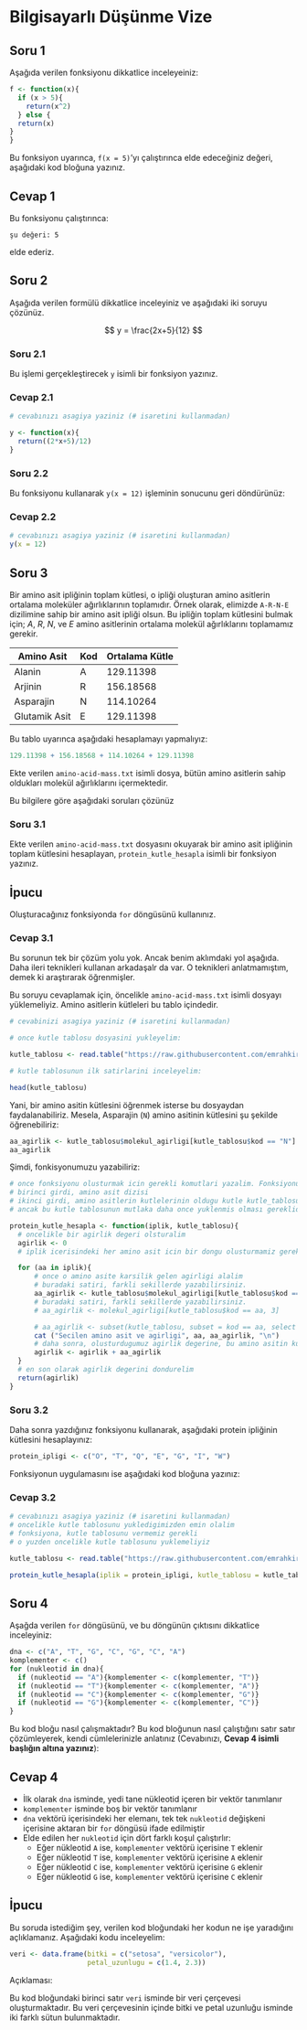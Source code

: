 # Bilgisayarlı Düşünme Vize

## Soru 1

Aşağıda verilen fonksiyonu dikkatlice inceleyeiniz:

``` r
f <- function(x){
  if (x > 5){
    return(x^2)
  } else {
  return(x)
}
}
```

Bu fonksiyon uyarınca, `f(x = 5)`'yı çalıştırınca elde edeceğiniz değeri, aşağıdaki kod bloğuna yazınız.

## Cevap 1

Bu fonksiyonu çalıştırınca:

```
şu değeri: 5
```

elde ederiz.


## Soru 2

Aşağıda verilen formülü dikkatlice inceleyiniz ve aşağıdaki iki soruyu çözünüz.

$$
y = \frac{2x+5}{12}
$$

### Soru 2.1

Bu işlemi gerçekleştirecek `y` isimli bir fonksiyon yazınız.

### Cevap 2.1

```r
# cevabınızı asagiya yaziniz (# isaretini kullanmadan)

y <- function(x){
  return((2*x+5)/12)
}
```

### Soru 2.2

Bu fonksiyonu kullanarak `y(x = 12)` işleminin sonucunu geri döndürünüz:

### Cevap 2.2

```r
# cevabınızı asagiya yaziniz (# isaretini kullanmadan)
y(x = 12)
```


## Soru 3

Bir amino asit ipliğinin toplam kütlesi, o ipliği oluşturan amino asitlerin ortalama moleküler ağırlıklarının toplamıdır. Örnek olarak, elimizde `A-R-N-E` dizilimine sahip bir amino asit ipliği olsun. Bu ipliğin toplam kütlesini bulmak için; *A*, *R*, *N*, ve *E* amino asitlerinin ortalama molekül ağırlıklarını toplamamız gerekir.

| Amino Asit    | Kod | Ortalama Kütle |
|---------------|-----|----------------|
| Alanin        | A   | 129.11398      |
| Arjinin       | R   | 156.18568      |
| Asparajin     | N   | 114.10264      |
| Glutamik Asit | E   | 129.11398      |

Bu tablo uyarınca aşağıdaki hesaplamayı yapmalıyız:

```r
129.11398 + 156.18568 + 114.10264 + 129.11398
```

Ekte verilen `amino-acid-mass.txt` isimli dosya, bütün amino asitlerin sahip oldukları molekül ağırlıklarını içermektedir.

Bu bilgilere göre aşağıdaki soruları çözünüz

### Soru 3.1

Ekte verilen `amino-acid-mass.txt` dosyasını okuyarak bir amino asit ipliğinin toplam kütlesini hesaplayan, `protein_kutle_hesapla` isimli bir fonksiyon yazınız.

:::{.callout-tip}
## İpucu
Oluşturacağınız fonksiyonda `for` döngüsünü kullanınız.
:::

### Cevap 3.1

Bu sorunun tek bir çözüm yolu yok. Ancak benim aklımdaki yol aşağıda. Daha ileri teknikleri kullanan arkadaşalr da var. O teknikleri anlatmamıştım, demek ki araştırarak öğrenmişler.

Bu soruyu cevaplamak için, öncelikle `amino-acid-mass.txt` isimli dosyayı yüklemeliyiz. Amino asitlerin kütleleri bu tablo içindedir.

```r
# cevabinizi asagiya yaziniz (# isaretini kullanmadan)

# once kutle tablosu dosyasini yukleyelim:

kutle_tablosu <- read.table("https://raw.githubusercontent.com/emrahkirdok/ybva/main/03-bilgisayarli-dusunme/data/amino-acid-mass.txt", sep ="\t", header=T)

# kutle tablosunun ilk satirlarini inceleyelim:

head(kutle_tablosu)
```

Yani, bir amino asitin kütlesini öğrenmek isterse bu dosyaydan faydalanabiliriz. Mesela, Asparajin (`N`) amino asitinin kütlesini şu şekilde öğrenebiliriz:

```r
aa_agirlik <- kutle_tablosu$molekul_agirligi[kutle_tablosu$kod == "N"]
aa_agirlik
```

Şimdi, fonkisyonumuzu yazabiliriz:

```r
# once fonksiyonu olusturmak icin gerekli komutlari yazalim. Fonksiyonun, iki tane girdisi olacaktir. 
# birinci girdi, amino asit dizisi
# ikinci girdi, amino asitlerin kutlelerinin oldugu kutle kutle_tablosu
# ancak bu kutle tablosunun mutlaka daha once yuklenmis olması gereklidir

protein_kutle_hesapla <- function(iplik, kutle_tablosu){
  # oncelikle bir agirlik degeri olsturalim
  agirlik <- 0
  # iplik icerisindeki her amino asit icin bir dongu olusturmamiz gereklidir

  for (aa in iplik){
      # once o amino asite karsilik gelen agirligi alalim
      # buradaki satiri, farkli sekillerde yazabilirsiniz. 
      aa_agirlik <- kutle_tablosu$molekul_agirligi[kutle_tablosu$kod == aa]
      # buradaki satiri, farkli sekillerde yazabilirsiniz. 
      # aa_agirlik <- molekul_agirligi[kutle_tablosu$kod == aa, 3]

      # aa_agirlik <- subset(kutle_tablosu, subset = kod == aa, select = molekul_agirligi)
      cat ("Secilen amino asit ve agirligi", aa, aa_agirlik, "\n")
      # daha sonra, olusturdugumuz agirlik degerine, bu amino asitin kutlesini ekleyelim
      agirlik <- agirlik + aa_agirlik
  }
  # en son olarak agirlik degerini dondurelim
  return(agirlik)
}
```

### Soru 3.2

Daha sonra yazdığınız fonksiyonu kullanarak, aşağıdaki protein ipliğinin kütlesini hesaplayınız:

```r
protein_ipligi <- c("O", "T", "Q", "E", "G", "I", "W")
```

Fonksiyonun uygulamasını ise aşağıdaki kod bloğuna yazınız:

### Cevap 3.2

```r
# cevabınızı asagiya yaziniz (# isaretini kullanmadan)
# oncelikle kutle tablosunu yukledigimizden emin olalim
# fonksiyona, kutle tablosunu vermemiz gerekli
# o yuzden oncelikle kutle tablosunu yuklemeliyiz

kutle_tablosu <- read.table("https://raw.githubusercontent.com/emrahkirdok/ybva/main/03-bilgisayarli-dusunme/data/amino-acid-mass.txt", sep ="\t", header=T)

protein_kutle_hesapla(iplik = protein_ipligi, kutle_tablosu = kutle_tablosu)
```

## Soru 4

Aşağda verilen `for` döngüsünü, ve bu döngünün çıktısını dikkatlice inceleyiniz: 

```r
dna <- c("A", "T", "G", "C", "G", "C", "A")
komplementer <- c()
for (nukleotid in dna){
  if (nukleotid == "A"){komplementer <- c(komplementer, "T")}
  if (nukleotid == "T"){komplementer <- c(komplementer, "A")}
  if (nukleotid == "C"){komplementer <- c(komplementer, "G")}
  if (nukleotid == "G"){komplementer <- c(komplementer, "C")}
}
```

Bu kod bloğu nasıl çalışmaktadır? Bu kod bloğunun nasıl çalıştığını satır satır çözümleyerek, kendi cümlelerinizle anlatınız (Cevabınızı, **Cevap 4 isimli başlığın altına yazınız**):

## Cevap 4

+ İlk olarak `dna` isminde, yedi tane nükleotid içeren bir vektör tanımlanır
+ `komplementer` isminde boş bir vektör tanımlanır
+ `dna` vektörü içerisindeki her elemanı, tek tek `nukleotid` değişkeni içerisine aktaran bir `for` döngüsü ifade edilmiştir
+ Elde edilen her `nukleotid` için dört farklı koşul çalıştırlır:
  + Eğer nükleotid `A` ise, `komplementer` vektörü içerisine `T` eklenir
  + Eğer nükleotid `T` ise, `komplementer` vektörü içerisine `A` eklenir
  + Eğer nükleotid `C` ise, `komplementer` vektörü içerisine `G` eklenir
  + Eğer nükleotid `G` ise, `komplementer` vektörü içerisine `C` eklenir

:::{.callout-tip}
## İpucu
Bu soruda istediğim şey, verilen kod bloğundaki her kodun ne işe yaradığını açlıklamanız. Aşağıdaki kodu inceleyelim:

```r
veri <- data.frame(bitki = c("setosa", "versicolor"), 
                   petal_uzunlugu = c(1.4, 2.3))
```

Açıklaması:

Bu kod bloğundaki birinci satır `veri` isminde bir veri çerçevesi oluşturmaktadır. Bu veri çerçevesinin içinde bitki ve petal uzunluğu isminde iki farklı sütun bulunmaktadır.

:::